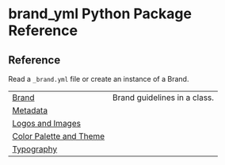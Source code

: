 # brand_yml Python Package Reference {.doc .doc-index}

## Reference

Read a `_brand.yml` file or create an instance of a Brand.

| | |
| --- | --- |
| [Brand](#brand_yml.Brand) | Brand guidelines in a class. |
| [Metadata](meta.qmd) |  |
| [Logos and Images](logo.qmd) |  |
| [Color Palette and Theme](color.qmd) |  |
| [Typography](typography.qmd) |  |